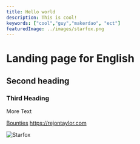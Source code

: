 ```yaml
---
title: Hello world
description: This is cool!
keywords: ["cool","guy","makerdao", "ect"]
featuredImage: ../images/starfox.png
---
```


# Landing page for English

## Second heading

### Third Heading

More Text

[Bounties](/work_with_us/bounties)
https://rejontaylor.com

![Starfox](../images/starfox.png)
